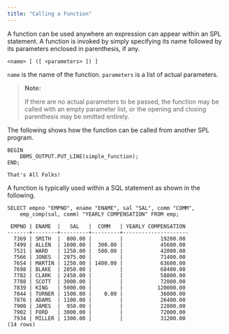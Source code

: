 ```yaml
---
title: "Calling a Function"
---
```


<div id="calling_a_function" class="registered_link"></div>

A function can be used anywhere an expression can appear within an SPL statement. A function is invoked by simply specifying its name followed by its parameters enclosed in parenthesis, if any.

```text
<name> [ ([ <parameters> ]) ]
```

`name` is the name of the function. `parameters` is a list of actual parameters.

> **Note:**
>
> If there are no actual parameters to be passed, the function may be called with an empty parameter list, or the opening and closing parenthesis may be omitted entirely.

The following shows how the function can be called from another SPL program.

```text
BEGIN
    DBMS_OUTPUT.PUT_LINE(simple_function);
END;

That's All Folks!
```

A function is typically used within a SQL statement as shown in the following.

```text
SELECT empno "EMPNO", ename "ENAME", sal "SAL", comm "COMM",
    emp_comp(sal, comm) "YEARLY COMPENSATION" FROM emp;

 EMPNO | ENAME  |   SAL   |  COMM   | YEARLY COMPENSATION
-------+--------+---------+---------+---------------------
  7369 | SMITH  |  800.00 |         |            19200.00
  7499 | ALLEN  | 1600.00 |  300.00 |            45600.00
  7521 | WARD   | 1250.00 |  500.00 |            42000.00
  7566 | JONES  | 2975.00 |         |            71400.00
  7654 | MARTIN | 1250.00 | 1400.00 |            63600.00
  7698 | BLAKE  | 2850.00 |         |            68400.00
  7782 | CLARK  | 2450.00 |         |            58800.00
  7788 | SCOTT  | 3000.00 |         |            72000.00
  7839 | KING   | 5000.00 |         |           120000.00
  7844 | TURNER | 1500.00 |    0.00 |            36000.00
  7876 | ADAMS  | 1100.00 |         |            26400.00
  7900 | JAMES  |  950.00 |         |            22800.00
  7902 | FORD   | 3000.00 |         |            72000.00
  7934 | MILLER | 1300.00 |         |            31200.00
(14 rows)
```
